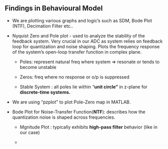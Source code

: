 ## Findings in Behavioural Model

-   We are plotting various graphs and logic's such as SDM, Bode Plot (NTF), Decimation Filter etc..

-   Nyquist Zero and Pole plot - used to analyze the stability of the feedback system. Very crucial in our ADC as system relies on feedback loop for quantization and noise shaping. Plots the frequency response of the system's open-loop transfer function in complex plane.

    -   Poles: represent natural freq where system =\> resonate or tends to become unstable

    -   Zeros: freq where no response or o/p is suppressed

    -   Stable System : all poles lie within "**unit circle"** in z-plane for **discrete-time systems.**

-   We are using "pzplot" to plot Pole-Zero map in MATLAB.

-   Bode Plot for Noise-Transfer Function(**NTF**): describes how the quantization noise is shaped across frequencies.

    -   Mgnitude Plot : typically exhibits **high-pass filter** behavior (like in our case)

    -